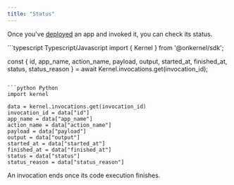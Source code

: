 ```yaml
---
title: "Status"
---
```


Once you've [deployed](/launch/deploy) an app and invoked it, you can check its status.

<CodeGroup>
```typescript Typescript/Javascript
import { Kernel } from '@onkernel/sdk';

const {
    id,
    app_name,
    action_name,
    payload,
    output,
    started_at,
    finished_at,
    status,
    status_reason
} = await Kernel.invocations.get(invocation_id);
```

```python Python
import kernel

data = kernel.invocations.get(invocation_id)
invocation_id = data["id"]
app_name = data["app_name"]
action_name = data["action_name"]
payload = data["payload"]
output = data["output"]
started_at = data["started_at"]
finished_at = data["finished_at"]
status = data["status"]
status_reason = data["status_reason"]
```

</CodeGroup>

<Info>
  An invocation ends once its code execution finishes.
</Info>
